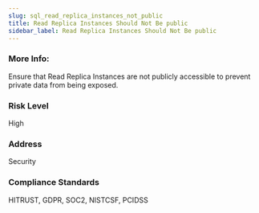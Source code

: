 ```yaml
---
slug: sql_read_replica_instances_not_public
title: Read Replica Instances Should Not Be public
sidebar_label: Read Replica Instances Should Not Be public
---
```


### More Info:

Ensure that Read Replica Instances are not publicly accessible to prevent private data from being exposed.

### Risk Level

High

### Address

Security

### Compliance Standards

HITRUST, GDPR, SOC2, NISTCSF, PCIDSS

